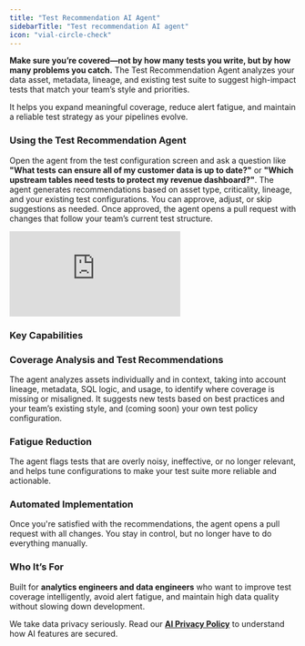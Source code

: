 ```yaml
---
title: "Test Recommendation AI Agent"
sidebarTitle: "Test recommendation AI agent"
icon: "vial-circle-check"
---
```


<Card title="Learn more about Ella's full set of AI agents" icon="droplet" href="/cloud/ai-agents/overview" horizontal="true">
</Card>

**Make sure you’re covered—not by how many tests you write, but by how many problems you catch.** The Test Recommendation Agent analyzes your data asset, metadata, lineage, and existing test suite to suggest high-impact tests that match your team’s style and priorities.

It helps you expand meaningful coverage, reduce alert fatigue, and maintain a reliable test strategy as your pipelines evolve.

### Using the Test Recommendation Agent
Open the agent from the test configuration screen and ask a question like **"What tests can ensure all of my customer data is up to date?"** or **"Which upstream tables need tests to protect my revenue dashboard?"**. The agent generates recommendations based on asset type, criticality, lineage, and your existing test configurations. You can approve, adjust, or skip suggestions as needed. Once approved, the agent opens a pull request with changes that follow your team’s current test structure.


<Frame>
  <div style={{ paddingBottom: "64.98194945848375%" }}>
    <iframe
      src="https://www.loom.com/embed/05a88fbc0b0e4026b12b66e2451f1041?sid=fd85d504-c54a-4538-b5e7-a9acc544b154"
      frameborder="0"
      webkitAllowFullScreen
      mozAllowFullScreen
      allowfullscreen
      style={{
        position: "absolute",
        top: 0,
        left: 0,
        width: "100%",
        height: "100%",
      }}
    ></iframe>
  </div>
</Frame>

### Key Capabilities

### Coverage Analysis and Test Recommendations

The agent analyzes assets individually and in context, taking into account lineage, metadata, SQL logic, and usage, to identify where coverage is missing or misaligned. It suggests new tests based on best practices and your team’s existing style, and (coming soon) your own test policy configuration.

### Fatigue Reduction

The agent flags tests that are overly noisy, ineffective, or no longer relevant, and helps tune configurations to make your test suite more reliable and actionable.

### Automated Implementation

Once you're satisfied with the recommendations, the agent opens a pull request with all changes. You stay in control, but no longer have to do everything manually.

### Who It’s For

Built for **analytics engineers and data engineers** who want to improve test coverage intelligently, avoid alert fatigue, and maintain high data quality without slowing down development.

<Check>We take data privacy seriously. Read our [**AI Privacy Policy**](/cloud/general/ai-privacy-policy) to understand how AI features are secured.</Check>
